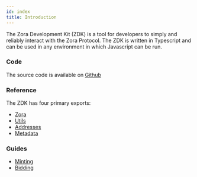 ```yaml
---
id: index
title: Introduction
---
```


The Zora Development Kit (ZDK) is a tool for developers to simply and reliably interact with the Zora Protocol. The ZDK is written in Typescript and can be used in any environment in which Javascript can be run.

### Code

The source code is available on [Github](https://github.com/ourzora/zdk)

### Reference

The ZDK has four primary exports:

- [Zora](zdk/reference/zora)
- [Utils](zdk/reference/utils)
- [Addresses](zdk/reference/addresses)
- [Metadata](zdk/reference/metadata)

### Guides

- [Minting](zdk/guides/minting)
- [Bidding](zdk/guides/bidding)